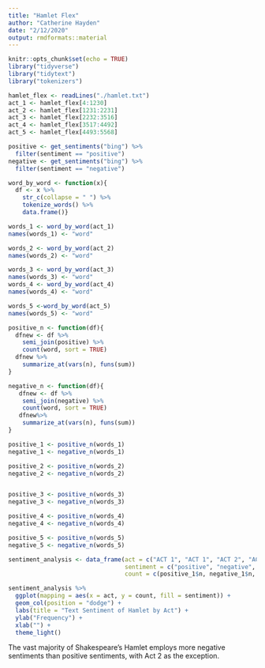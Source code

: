 ```yaml
---
title: "Hamlet Flex"
author: "Catherine Hayden"
date: "2/12/2020"
output: rmdformats::material
---
```


```r
knitr::opts_chunk$set(echo = TRUE)
library("tidyverse")
library("tidytext")
library("tokenizers")
```

```r
hamlet_flex <- readLines("./hamlet.txt")
act_1 <- hamlet_flex[4:1230]
act_2 <- hamlet_flex[1231:2231]
act_3 <- hamlet_flex[2232:3516]
act_4 <- hamlet_flex[3517:4492]
act_5 <- hamlet_flex[4493:5568] 

positive <- get_sentiments("bing") %>%
  filter(sentiment == "positive")
negative <- get_sentiments("bing") %>%
  filter(sentiment == "negative")


```



```r
word_by_word <- function(x){
  df <- x %>% 
    str_c(collapse = " ") %>% 
    tokenize_words() %>% 
    data.frame()}

```


```r
words_1 <- word_by_word(act_1)
names(words_1) <- "word"

words_2 <- word_by_word(act_2)
names(words_2) <- "word"

words_3 <- word_by_word(act_3)
names(words_3) <- "word"
words_4 <- word_by_word(act_4)
names(words_4) <- "word"

words_5 <-word_by_word(act_5)
names(words_5) <- "word"
```

```r
positive_n <- function(df){
  dfnew <- df %>% 
    semi_join(positive) %>% 
    count(word, sort = TRUE)
  dfnew %>% 
    summarize_at(vars(n), funs(sum))
}

negative_n <- function(df){
   dfnew <- df %>% 
    semi_join(negative) %>% 
    count(word, sort = TRUE) 
   dfnew%>% 
    summarize_at(vars(n), funs(sum))
}
```

```r
positive_1 <- positive_n(words_1)
negative_1 <- negative_n(words_1)

positive_2 <- positive_n(words_2)
negative_2 <- negative_n(words_2)


positive_3 <- positive_n(words_3)
negative_3 <- negative_n(words_3)

positive_4 <- positive_n(words_4)
negative_4 <- negative_n(words_4)

positive_5 <- positive_n(words_5)
negative_5 <- negative_n(words_5)

```



```r

sentiment_analysis <- data_frame(act = c("ACT 1", "ACT 1", "ACT 2", "ACT 2", "ACT 3", "ACT 3", "ACT 4", "ACT 4", "ACT 5", "ACT 5"), 
                                 sentiment = c("positive", "negative", "positive", "negative", "positive", "negative", "positive", "negative", "positive", "negative"), 
                                 count = c(positive_1$n, negative_1$n, positive_2$n, negative_2$n, positive_3$n, negative_3$n, positive_4$n, negative_4$n, positive_5$n, negative_5$n))

sentiment_analysis %>% 
  ggplot(mapping = aes(x = act, y = count, fill = sentiment)) +
  geom_col(position = "dodge") +
  labs(title = "Text Sentiment of Hamlet by Act") +
  ylab("Frequency") +
  xlab("") +
  theme_light()

```


The vast majority of Shakespeare's Hamlet employs more negative sentiments than positive sentiments, with Act 2 as the exception.


